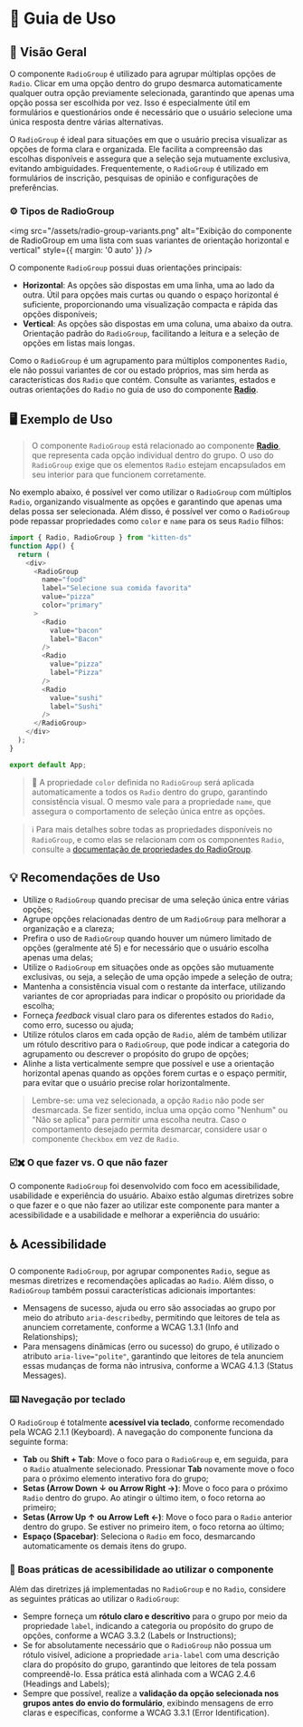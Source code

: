 
<Meta title="Componentes/RadioGroup/Guia de Uso" />

# 🧭  Guia de Uso

## 📘 Visão Geral

O componente `RadioGroup` é utilizado para agrupar múltiplas opções de `Radio`. Clicar em uma opção dentro do grupo desmarca automaticamente qualquer outra opção previamente selecionada, garantindo que apenas uma opção possa ser escolhida por vez. Isso é especialmente útil em formulários e questionários onde é necessário que o usuário selecione uma única resposta dentre várias alternativas.

O `RadioGroup` é ideal para situações em que o usuário precisa visualizar as opções de forma clara e organizada. Ele facilita a compreensão das escolhas disponíveis e assegura que a seleção seja mutuamente exclusiva, evitando ambiguidades. Frequentemente, o `RadioGroup` é utilizado em formulários de inscrição, pesquisas de opinião e configurações de preferências.

### ⚙️ Tipos de RadioGroup

<img src="/assets/radio-group-variants.png" alt="Exibição do componente de RadioGroup em uma lista com suas variantes de orientação horizontal e vertical" style={{ margin: '0 auto' }} />

O componente `RadioGroup` possui duas orientações principais:

- **Horizontal**: As opções são dispostas em uma linha, uma ao lado da outra. Útil para opções mais curtas ou quando o espaço horizontal é suficiente, proporcionando uma visualização compacta e rápida das opções disponíveis;
- **Vertical**: As opções são dispostas em uma coluna, uma abaixo da outra. Orientação padrão do `RadioGroup`, facilitando a leitura e a seleção de opções em listas mais longas. 

Como o `RadioGroup` é um agrupamento para múltiplos componentes `Radio`, ele não possui variantes de cor ou estado próprios, mas sim herda as características dos `Radio` que contém. Consulte as variantes, estados e outras orientações do `Radio` no guia de uso do componente [**Radio**](/docs/componentes-radio-guia-de-uso--propriedades).

## 🖥️ Exemplo de Uso

> O componente `RadioGroup` está relacionado ao componente [**Radio**](/docs/componentes-radio-guia-de-uso--propriedades), que representa cada opção individual dentro do grupo. O uso do `RadioGroup` exige que os elementos `Radio` estejam encapsulados em seu interior para que funcionem corretamente.

No exemplo abaixo, é possível ver como utilizar o `RadioGroup` com múltiplos `Radio`, organizando visualmente as opções e garantindo que apenas uma delas possa ser selecionada. Além disso, é possível ver como o `RadioGroup` pode repassar propriedades como `color` e `name` para os seus `Radio` filhos:

```javascript
import { Radio, RadioGroup } from "kitten-ds"
function App() {
  return (
    <div>
      <RadioGroup
        name="food"
        label="Selecione sua comida favorita"
        value="pizza"
        color="primary"
      >
        <Radio
          value="bacon"
          label="Bacon"
        />
        <Radio
          value="pizza"
          label="Pizza"
        />
        <Radio
          value="sushi"
          label="Sushi"
        />
      </RadioGroup>
    </div>
  );
}

export default App;
```

> 🎨 A propriedade `color` definida no `RadioGroup` será aplicada automaticamente a todos os `Radio` dentro do grupo, garantindo consistência visual. O mesmo vale para a propriedade `name`, que assegura o comportamento de seleção única entre as opções.

> ℹ️ Para mais detalhes sobre todas as propriedades disponíveis no `RadioGroup`, e como elas se relacionam com os componentes `Radio`, consulte a [documentação de propriedades do RadioGroup](/docs/componentes-radiogroup--propriedades).

## 💡 Recomendações de Uso

- Utilize o `RadioGroup` quando precisar de uma seleção única entre várias opções;
- Agrupe opções relacionadas dentro de um `RadioGroup` para melhorar a organização e a clareza;
- Prefira o uso de `RadioGroup` quando houver um número limitado de opções (geralmente até 5) e for necessário que o usuário escolha apenas uma delas;
- Utilize o `RadioGroup` em situações onde as opções são mutuamente exclusivas, ou seja, a seleção de uma opção impede a seleção de outra;
- Mantenha a consistência visual com o restante da interface, utilizando variantes de cor apropriadas para indicar o propósito ou prioridade da escolha;
- Forneça *feedback* visual claro para os diferentes estados do `Radio`, como erro, sucesso ou ajuda;
- Utilize rótulos claros em cada opção de `Radio`, além de também utilizar um rótulo descritivo para o `RadioGroup`, que pode indicar a categoria do agrupamento ou descrever o propósito do grupo de opções;
- Alinhe a lista verticalmente sempre que possível e use a orientação horizontal apenas quando as opções forem curtas e o espaço permitir, para evitar que o usuário precise rolar horizontalmente.

> Lembre-se: uma vez selecionada, a opção `Radio` não pode ser desmarcada. Se fizer sentido, inclua uma opção como "Nenhum" ou "Não se aplica" para permitir uma escolha neutra. Caso o comportamento desejado permita desmarcar, considere usar o componente `Checkbox` em vez de `Radio`.

### ☑️✖️ O que fazer vs. O que não fazer

O componente `RadioGroup` foi desenvolvido com foco em acessibilidade, usabilidade e experiência do usuário. Abaixo estão algumas diretrizes sobre o que fazer e o que não fazer ao utilizar este componente para manter a acessibilidade e a usabilidade e melhorar a experiência do usuário:

<Title component="h1" className="!text-h5">Utilize rótulos claros e descritivos para cada `RadioGroup`, garantindo que todos os usuários compreendam o propósito das opções a serem selecionadas. Evite a criação de `RadioGroup` sem rótulos.</Title>

<Grid cols="grid-cols-1 md:grid-cols-2" colGap="gap-x-sm" rowGap="gap-y-sm" className="!mb-2xl !mt-lg">
  <Flex direction="flex-col" rowGap="gap-x-sm" colGap="gap-y-sm" radius="rounded-lg" paddingX="px-sm" paddingY="py-sm" className="border border-default-border">
    <Flex radius="rounded-full" paddingX="px-nano" paddingY="py-quark" className="bg-success !mb-sm">
      <Title component="h1" color="!text-typography-inverted" className="!text-h6 !mb-0 !whitespace-nowrap">✔ O que fazer</Title>
    </Flex>
      <RadioGroup
        name="food"
        label="Selecione sua comida favorita"
        value="pizza"
      >
        <Radio
          value="bacon"
          label="Bacon"
        />
        <Radio
          value="pizza"
          label="Pizza"
        />
        <Radio
          value="sushi"
          label="Sushi"
        />
      </RadioGroup>
  </Flex>
  <Flex direction="flex-col" rowGap="gap-x-sm" colGap="gap-y-sm" radius="rounded-lg" paddingX="px-sm" paddingY="py-sm" className="border border-default-border">
    <Flex radius="rounded-full" paddingX="px-nano" paddingY="py-quark" className="bg-error !mb-sm">
      <Title component="h1" color="!text-typography-inverted" className="!text-h6 !mb-0 !whitespace-nowrap">✘ O que não fazer</Title>
    </Flex>
    <Flex className="mt-auto sb-unstyled">
      <RadioGroup
        name="foods"
        value="pizza"
      >
        <Radio
          value="bacon"
          label="Bacon"
        />
        <Radio
          value="pizza"
          label="Pizza"
        />
        <Radio
          value="sushi"
          label="Sushi"
        />
      </RadioGroup>
    </Flex>
  </Flex>
</Grid>

## ♿ Acessibilidade

O componente `RadioGroup`, por agrupar componentes `Radio`, segue as mesmas diretrizes e recomendações aplicadas ao `Radio`. Além disso, o `RadioGroup` também possui características adicionais importantes:

- Mensagens de sucesso, ajuda ou erro são associadas ao grupo por meio do atributo `aria-describedby`, permitindo que leitores de tela as anunciem corretamente, conforme a <Link className="sb-unstyled text-sm" href="https://www.w3.org/WAI/WCAG21/Understanding/info-and-relationships.html" target="_blank">WCAG 1.3.1 (Info and Relationships)</Link>;
- Para mensagens dinâmicas (erro ou sucesso) do grupo, é utilizado o atributo `aria-live="polite"`, garantindo que leitores de tela anunciem essas mudanças de forma não intrusiva, conforme a <Link className="sb-unstyled text-sm" href="https://www.w3.org/WAI/WCAG21/Understanding/status-messages.html" target="_blank">WCAG 4.1.3 (Status Messages)</Link>.

### ⌨️ Navegação por teclado

O `RadioGroup` é totalmente **acessível via teclado**, conforme recomendado pela <Link className="sb-unstyled text-sm" href="https://www.w3.org/WAI/WCAG21/Understanding/keyboard.html" target="_blank">WCAG 2.1.1 (Keyboard)</Link>. A navegação do componente funciona da seguinte forma:

- **Tab** ou **Shift + Tab**: Move o foco para o `RadioGroup` e, em seguida, para o `Radio` atualmente selecionado. Pressionar **Tab** novamente move o foco para o próximo elemento interativo fora do grupo;
- **Setas (Arrow Down ↓ ou Arrow Right →)**: Move o foco para o próximo `Radio` dentro do grupo. Ao atingir o último item, o foco retorna ao primeiro;
- **Setas (Arrow Up ↑ ou Arrow Left ←)**: Move o foco para o `Radio` anterior dentro do grupo. Se estiver no primeiro item, o foco retorna ao último;
- **Espaço (Spacebar)**: Seleciona o `Radio` em foco, desmarcando automaticamente os demais itens do grupo.

### 📌 Boas práticas de acessibilidade ao utilizar o componente

Além das diretrizes já implementadas no `RadioGroup` e no `Radio`, considere as seguintes práticas ao utilizar o `RadioGroup`:

- Sempre forneça um **rótulo claro e descritivo** para o grupo por meio da propriedade `label`, indicando a categoria ou propósito do grupo de opções, conforme a <Link className="sb-unstyled text-sm" href="https://www.w3.org/WAI/WCAG21/Understanding/labels-or-instructions.html" target="_blank">WCAG 3.3.2 (Labels or Instructions)</Link>;
- Se for absolutamente necessário que o `RadioGroup` não possua um rótulo visível, adicione a propriedade `aria-label` com uma descrição clara do propósito do grupo, garantindo que leitores de tela possam compreendê-lo. Essa prática está alinhada com a <Link className="sb-unstyled text-sm" href="https://www.w3.org/WAI/WCAG22/Understanding/headings-and-labels.html" target="_blank">WCAG 2.4.6 (Headings and Labels)</Link>;
- Sempre que possível, realize a **validação da opção selecionada nos grupos antes do envio do formulário**, exibindo mensagens de erro claras e específicas, conforme a <Link className="sb-unstyled text-sm" href="https://www.w3.org/WAI/WCAG21/Understanding/error-identification.html" target="_blank">WCAG 3.3.1 (Error Identification)</Link>.